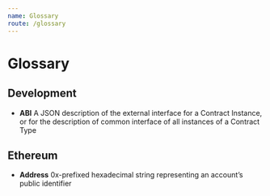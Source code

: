 ```yaml
---
name: Glossary
route: /glossary
---
```


# Glossary

## Development

- **ABI** A JSON description of the external interface for a Contract Instance, or for the description of common interface of all instances of a Contract Type

## Ethereum

- **Address** 0x-prefixed hexadecimal string representing an account’s public identifier